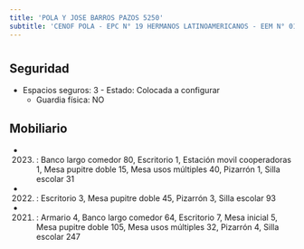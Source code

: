 ```yaml
---
title: 'POLA Y JOSE BARROS PAZOS 5250'
subtitle: 'CENOF POLA - EPC N° 19 HERMANOS LATINOAMERICANOS - EEM N° 01/21° - ESCUELA INF. N° 08/21°'
---
```


#


## Seguridad

*  Espacios seguros: 3 - Estado: Colocada a configurar 
    + Guardia física: NO





## Mobiliario

*  (2023) : Banco largo comedor 80, Escritorio 1, Estación movil cooperadoras 1, Mesa pupitre doble 15, Mesa usos múltiples 40, Pizarrón 1, Silla escolar 31 

*  (2022) : Escritorio 3, Mesa pupitre doble 45, Pizarrón 3, Silla escolar 93 

*  (2021) : Armario 4, Banco largo comedor 64, Escritorio 7, Mesa inicial 5, Mesa pupitre doble 105, Mesa usos múltiples 32, Pizarrón 4, Silla escolar 247 



